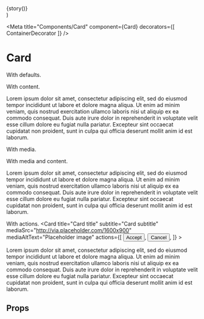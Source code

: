 

  <div style={{ width: '100%', maxWidth: '480px' }}>{story()}</div>
)

<Meta title="Components/Card" component={Card} decorators={[ ContainerDecorator ]} />

# Card

With defaults.
<Preview>
  <Story name="with defaults">
    <Card title="Card title" subtitle="Card subtitle" />
  </Story>
</Preview>

With content.
<Preview>
  <Story name="with content">
    <Card title="Card title" subtitle="Card subtitle">
      <p>
        Lorem ipsum dolor sit amet, consectetur adipiscing elit, sed do eiusmod tempor incididunt
        ut labore et dolore magna aliqua. Ut enim ad minim veniam, quis nostrud exercitation
        ullamco laboris nisi ut aliquip ex ea commodo consequat. Duis aute irure dolor in
        reprehenderit in voluptate velit esse cillum dolore eu fugiat nulla pariatur. Excepteur
        sint occaecat cupidatat non proident, sunt in culpa qui officia deserunt mollit anim id
        est laborum.
      </p>
    </Card>
  </Story>
</Preview>

With media.
<Preview>
  <Story name="with media">
    <Card
      title="Card title"
      subtitle="Card subtitle"
      mediaSrc="http://via.placeholder.com/1600x900"
      mediaAltText="Placeholder image"
    />
  </Story>
</Preview>

With media and content.
<Preview>
  <Story name="with media and content">
    <Card
      title="Card title"
      subtitle="Card subtitle"
      mediaSrc="http://via.placeholder.com/1600x900"
      mediaAltText="Placeholder image"
    >
      <p>
        Lorem ipsum dolor sit amet, consectetur adipiscing elit, sed do eiusmod tempor incididunt
        ut labore et dolore magna aliqua. Ut enim ad minim veniam, quis nostrud exercitation
        ullamco laboris nisi ut aliquip ex ea commodo consequat. Duis aute irure dolor in
        reprehenderit in voluptate velit esse cillum dolore eu fugiat nulla pariatur. Excepteur
        sint occaecat cupidatat non proident, sunt in culpa qui officia deserunt mollit anim id
        est laborum.
      </p>
    </Card>
  </Story>
</Preview>

With actions.
<Preview>
  <Story name="with actions">
    <Card
        title="Card title"
        subtitle="Card subtitle"
        mediaSrc="http://via.placeholder.com/1600x900"
        mediaAltText="Placeholder image"
        actions={[
          <Button key="card-action-1" rounded>
            Accept
          </Button>,
          <Button key="card-action-2" color="neutralDark" flat>
            Cancel
          </Button>,
        ]}
      >
        <p>
          Lorem ipsum dolor sit amet, consectetur adipiscing elit, sed do eiusmod tempor incididunt
          ut labore et dolore magna aliqua. Ut enim ad minim veniam, quis nostrud exercitation
          ullamco laboris nisi ut aliquip ex ea commodo consequat. Duis aute irure dolor in
          reprehenderit in voluptate velit esse cillum dolore eu fugiat nulla pariatur. Excepteur
          sint occaecat cupidatat non proident, sunt in culpa qui officia deserunt mollit anim id
          est laborum.
        </p>
      </Card>
  </Story>
</Preview>

## Props

<ArgsTable of={Card} />

